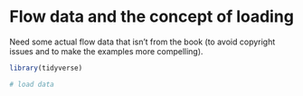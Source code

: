 
# Flow data and the concept of loading

Need some actual flow data that isn't from the book (to avoid copyright issues and to make the examples more compelling).

```r
library(tidyverse)

# load data
```

